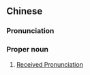{{also|公认发音}}
==Chinese==
{{zh-forms|s=公认发音|type=22}}

===Pronunciation===
{{zh-pron
|m=gōngrèn fāyīn
|cat=propn
}}

===Proper noun===
{{zh-proper noun}}

# [[Received Pronunciation]]

{{zh-cat|Linguistics}}
